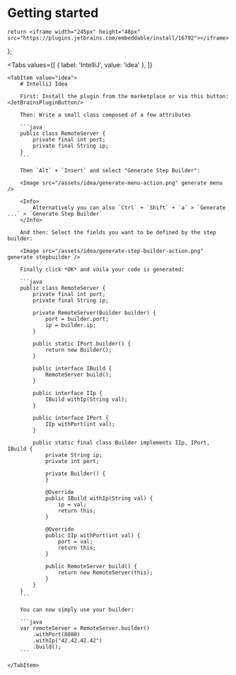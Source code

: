 # Getting started

    return <iframe width="245px" height="48px" src="https://plugins.jetbrains.com/embeddable/install/16792"></iframe>
};

<Tabs
values={[
{ label: 'IntelliJ', value: 'idea' },
]}
>
    <TabItem value="idea">
        # IntelliJ Idea

        First: Install the plugin from the marketplace or via this button: <JetBrainsPluginButton/>

        Then: Write a small class composed of a few attributes

        ```java
        public class RemoteServer {
            private final int port;
            private final String ip;
        }
        ```

        Then `Alt` + `Insert` and select "Generate Step Builder":

        <Image src="/assets/idea/generate-menu-action.png" generate menu />

        <Info>
            Alternatively you can also `Ctrl` + `Shift` + `a` > `Generate ...` > `Generate Step Builder`
        </Info>

        And then: Select the fields you want to be defined by the step builder:

        <Image src="/assets/idea/generate-step-builder-action.png" generate stepbuilder />

        Finally click *OK* and voila your code is generated:

        ```java
        public class RemoteServer {
            private final int port;
            private final String ip;

            private RemoteServer(Builder builder) {
                port = builder.port;
                ip = builder.ip;
            }

            public static IPort builder() {
                return new Builder();
            }

            public interface IBuild {
                RemoteServer build();
            }

            public interface IIp {
                IBuild withIp(String val);
            }

            public interface IPort {
                IIp withPort(int val);
            }

            public static final class Builder implements IIp, IPort, IBuild {
                private String ip;
                private int port;

                private Builder() {
                }

                @Override
                public IBuild withIp(String val) {
                    ip = val;
                    return this;
                }

                @Override
                public IIp withPort(int val) {
                    port = val;
                    return this;
                }

                public RemoteServer build() {
                    return new RemoteServer(this);
                }
            }
        }
        ```

        You can now simply use your builder:

        ```java
        var remoteServer = RemoteServer.builder()
            .withPort(8080)
            .withIp("42.42.42.42")
            .build();
        ```

    </TabItem>
</Tabs>

